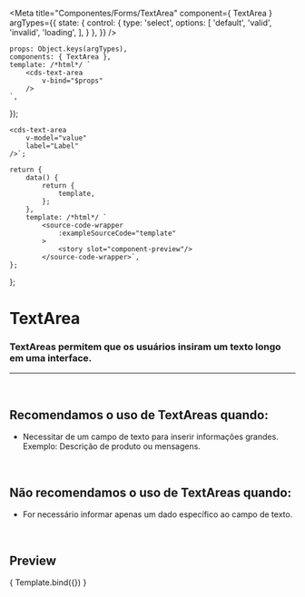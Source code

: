
<Meta
	title="Componentes/Forms/TextArea"
	component={ TextArea }
	argTypes={{
		state: {
		    control: {
				type: 'select',
				    options: [
					    'default',
					    'valid',
					    'invalid',
                        'loading',
				    ],
			}
		},
	}}
/>

	props: Object.keys(argTypes),
	components: { TextArea },
	template: /*html*/ `
		<cds-text-area
			v-bind="$props" 
		/>
	`,
});

	<cds-text-area
		v-model="value"
		label="Label"
	/>`;

	return {
		data() {
			return {
				template,
			};
		},
		template: /*html*/ `
			<source-code-wrapper
				:exampleSourceCode="template"
			>
				<story slot="component-preview"/>
			</source-code-wrapper>`,
	};
};

# TextArea

### TextAreas permitem que os usuários insiram um texto longo em uma interface.
---
<br />

## Recomendamos o uso de TextAreas quando:
- Necessitar de um campo de texto para inserir informações grandes. Exemplo: Descrição de produto ou mensagens.

<br />

## Não recomendamos o uso de TextAreas quando:
- For necessário informar apenas um dado específico ao campo de texto.

<br />

## Preview

<Canvas>
	<Story
		name="TextArea"
		decorators={[docsDecorator]}
	>
		{ Template.bind({}) }
	</Story>
</Canvas>

<ArgsTable story="TextArea" />